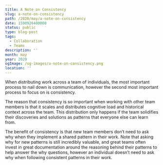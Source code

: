 ```yaml
---
title: A Note on Consistency
slug: a-note-on-consistency
path: /2020/may/a-note-on-consistency
date: 1590926400000
status: public
type: blog-post
tags:
  - Collaboration
  - Teams
description: ''
month: may
year: 2020
ogImage: /og-images/a-note-on-consistency.png
location: ''
---
```




When distributing work across a team of individuals, the most important process
to nail down is communication, however the second most important process to
focus on is consistency.

The reason that consistency is so important when working with other team members
is that it scales and distributes cognitive load and historical context across
the team. This distribution only happens if the team solidifies their
discoveries and solutions as patterns that everyone else can learn from.

The benefit of consistency is that new team members don’t need to ask why when
they implement a shared pattern in their work. Note that asking why for new
patterns is still incredibly valuable, and great teams often invest in great
documentation around the reasoning behind their patterns to help answer the why
questions, however an individual doesn’t need to ask why when following
consistent patterns in their work.

